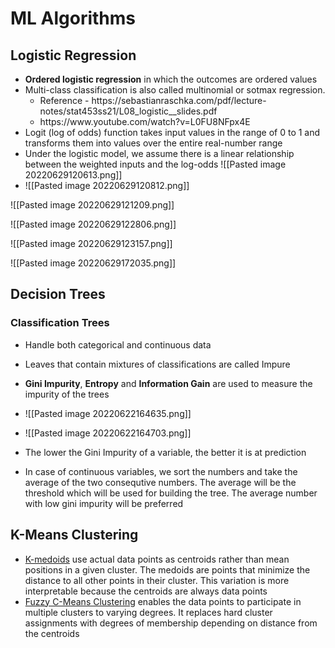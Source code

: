 # ML Algorithms


## Logistic Regression
* **Ordered logistic regression** in which the outcomes are ordered values
* Multi-class classification is also called multinomial or sotmax regression.
	* Reference - https://sebastianraschka.com/pdf/lecture-notes/stat453ss21/L08_logistic__slides.pdf
	* https://www.youtube.com/watch?v=L0FU8NFpx4E
* Logit (log of odds) function takes input values in the range of 0 to 1 and transforms them into values over the entire real-number range
* Under the logistic model, we assume there is a linear relationship between the weighted inputs and the log-odds
![[Pasted image 20220629120613.png]]
* ![[Pasted image 20220629120812.png]]

![[Pasted image 20220629121209.png]]

![[Pasted image 20220629122806.png]]

![[Pasted image 20220629123157.png]]

![[Pasted image 20220629172035.png]]


## Decision Trees

### Classification Trees
* Handle both categorical and continuous data
* Leaves that contain mixtures of classifications are called Impure
* **Gini Impurity**, **Entropy** and **Information Gain** are used to measure the impurity of the trees
* ![[Pasted image 20220622164635.png]]

* ![[Pasted image 20220622164703.png]]
* The lower the Gini Impurity of a variable, the better it is at prediction
* In case of continuous variables, we sort the numbers and take the average of the two consequtive numbers. The average will be the threshold which will be used for building the tree. The average number with low gini impurity will be preferred



## K-Means Clustering
* [K-medoids](https://onlinelibrary.wiley.com/doi/abs/10.1002/9780470316801.ch2?utm_campaign=The%20Batch&utm_source=hs_email&utm_medium=email&utm_content=217799082&_hsenc=p2ANqtz--o7eAr9Nm31aisPDXwcRFRVXAKKzyukegxGP2lmdCs7M5vqNGg5385tYof3A6S2W4cXL1TXVvcNeN-l-qSQMFU0wdl67kA0Etzc9L_slF88bRGXDM) use actual data points as centroids rather than mean positions in a given cluster. The medoids are points that minimize the distance to all other points in their cluster. This variation is more interpretable because the centroids are always data points
* [Fuzzy C-Means Clustering](https://www.tandfonline.com/doi/abs/10.1080/01969727308546046?utm_campaign=The%20Batch&utm_source=hs_email&utm_medium=email&utm_content=217799082&_hsenc=p2ANqtz--o7eAr9Nm31aisPDXwcRFRVXAKKzyukegxGP2lmdCs7M5vqNGg5385tYof3A6S2W4cXL1TXVvcNeN-l-qSQMFU0wdl67kA0Etzc9L_slF88bRGXDM) enables the data points to participate in multiple clusters to varying degrees. It replaces hard cluster assignments with degrees of membership depending on distance from the centroids
